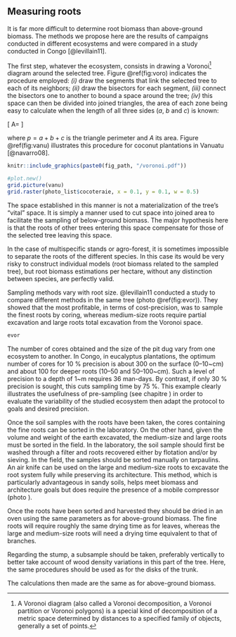 
## Measuring roots

It is far more difficult to determine root biomass than above-ground biomass. The methods we propose here are the results of campaigns conducted in different ecosystems and were compared in a study conducted in Congo [@levillain11].

The first step, whatever the ecosystem, consists in drawing a Voronoi^[A Voronoi diagram (also called a Voronoi decomposition, a Voronoi partition or Voronoi polygons) is a special kind of decomposition of a metric space determined by distances to a specified family of objects, generally a set of points.] 
diagram around the selected tree. Figure \@ref(fig:voro) indicates the procedure employed: *(i)* draw the segments that link the selected tree to each of its neighbors; *(ii)* draw the bisectors for each segment, *(iii)* connect the bisectors one to another to bound a space around the tree; *(iv)* this space can then be divided into joined triangles, the area of each zone being easy to calculate when the length of all three sides ($a$, $b$ and $c$) is known:

\[
A=\sqrt{p(p-2a)(p-2b)(p-2c)}
\]

where $p=a+b+c$ is the triangle perimeter and $A$ its area. Figure \@ref(fig:vanu) illustrates this procedure for coconut plantations in Vanuatu [@navarro08].

```r

knitr::include_graphics(paste0(fig_path, "/voronoi.pdf"))

```

```r

#plot.new()
grid.picture(vanu)
grid.raster(photo_list$cocoteraie, x = 0.1, y = 0.1, w = 0.5)

```

The space established in this manner is not a materialization of the tree's "vital" space. It is simply a manner used to cut space into joined area to facilitate the sampling of below-ground biomass. The major hypothesis here is that the roots of other trees entering this space compensate for those of the selected tree leaving this space.

In the case of multispecific stands or agro-forest, it is sometimes impossible to separate the roots of the different species. In this case its would be very risky to construct individual models (root biomass related to the sampled tree), but root biomass estimations per hectare, without any distinction between species, are perfectly valid.

Sampling methods vary with root size. @levillain11 conducted a study to compare different methods in the same tree (photo \@ref(fig:evor)). They showed that the most profitable, in terms of cost-precision, was to sample the finest roots by coring, whereas medium-size roots require partial excavation and large roots total excavation from the Voronoi space.

```r

evor

```
\begin{photo}
\includetwophotos{root1}{0.5010309}{root2}{0.4989691}%% root1: 2592 x 1936  root2: 3072 x 2304
\caption[]{label{evor}}
\end{photo}

The number of cores obtained and the size of the pit dug vary from one ecosystem to another. In Congo, in eucalyptus plantations, the optimum number of cores for 10\ \% precision is about 300 on the surface (0--10~cm) and about 100 for deeper roots (10--50 and 50--100~cm). Such a level of precision to a depth of 1~m requires 36 man-days. By contrast, if only 30\ \% precision is sought, this cuts sampling time by 75\ \%. This example clearly illustrates the usefulness of pre-sampling (see chapitre \ref{samp}) in order to evaluate the variability of the studied ecosystem then adapt the protocol to goals and desired precision.

Once the soil samples with the roots have been taken, the cores containing the fine roots can be sorted in the laboratory. On the other hand, given the volume and weight of the earth excavated, the medium-size and large roots must be sorted in the field. In the laboratory, the soil sample should first be washed through a filter and roots recovered either by flotation and/or by sieving. In the field, the samples should be sorted manually on tarpaulins. An air knife can be used on the large and medium-size roots to excavate the root system fully while preserving its architecture. This method, which is particularly advantageous in sandy soils, helps meet biomass and architecture goals but does require the presence of a mobile compressor (photo \ref{air}).

\begin{photo}
\setlength{\unitlength}{\textwidth}%
\begin{picture}(1,0.2926829268292683)
\put(0,0){\includethreephotos{air1}{0.3902439024390244}{air2}{0.2195121951219512}{air3}{0.39024390243902449}}
\put(0.5,0){\includegraphics[width=0.108\textwidth]{air4}}
\end{picture}
\caption[Air knife being used in Congo to extract the root systems of eucalyptus.]{Air knife being used in Congo to extract the root systems (large and medium-size roots) of eucalyptus. Left, operator with protective equipment (dust, noise); middle, compressor and close up of the air pressure gauge (about 8 bars); right, the result (photos: C. Jourdan).\label{air}}
\end{photo}

Once the roots have been sorted and harvested they should be dried in an oven using the same parameters as for above-ground biomass. The fine roots will require roughly the same drying time as for leaves, whereas the large and medium-size roots will need a drying time equivalent to that of branches.

Regarding the stump, a subsample should be taken, preferably vertically to better take account of wood density variations in this part of the tree. Here, the same procedures should be used as for the disks of the trunk.

The calculations then made are the same as for above-ground biomass.